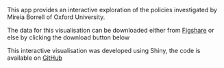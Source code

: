 <p>This app provides an interactive exploration of the policies investigated by Mireia Borrell of Oxford University.</p>

<p>The data for this visualisation can be downloaded either from <a href=www.figshare.com>Figshare</a> or else by clicking the download button below</p>

<p>This interactive visualisation was developed using Shiny, the code is available on <a href=https://github.com/ox-it/Live-Data_Case-Studies/tree/gh-pages/2016/Mireia%20Borrell>GitHub</a>